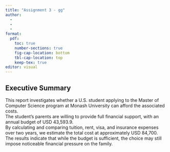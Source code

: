 ```yaml
---
title: "Assignment 3 - gg"
author:
  - 
  - 
  - 
format:
  pdf:
    toc: true
    number-sections: true
    fig-cap-location: bottom
    tbl-cap-location: top
    keep-tex: true
editor: visual
---
```


## Executive Summary

This report investigates whether a U.S. student applying to the Master of Computer Science program at Monash University can afford the associated costs.\
The student’s parents are willing to provide full financial support, with an annual budget of USD 43,593.9.\
By calculating and comparing tuition, rent, visa, and insurance expenses over two years, we estimate the total cost at approximately USD 84,700.\
The results indicate that while the budget is sufficient, the choice may still impose noticeable financial pressure on the family.

